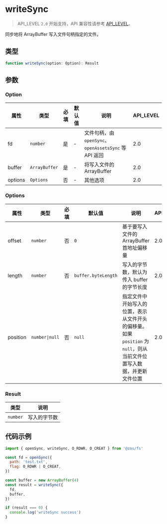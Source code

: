 # writeSync

> API_LEVEL `2.0` 开始支持，API 兼容性请参考 [API_LEVEL](../../../../guides/framework/device/compatibility.md)。

同步地将 ArrayBuffer 写入文件句柄指定的文件。

## 类型

```ts
function writeSync(option: Option): Result
```

## 参数

### Option

| 属性    | 类型                     | 必填 | 默认值 | 说明                                                  | API_LEVEL |
| ------- | ------------------------ | ---- | ------ | ----------------------------------------------------- | --------- |
| fd      | <code>number</code>      | 是   | -      | 文件句柄，由 `openSync`、`openAssetsSync` 等 API 返回 | 2.0       |
| buffer  | <code>ArrayBuffer</code> | 是   | -      | 将写入文件的 ArrayBuffer                              | 2.0       |
| options | <code>Options</code>     | 否   | -      | 其他选项                                              | 2.0       |

### Options

| 属性     | 类型                          | 必填 | 默认值                         | 说明                                                                                                                  | API_LEVEL |
| -------- | ----------------------------- | ---- | ------------------------------ | --------------------------------------------------------------------------------------------------------------------- | --------- |
| offset   | <code>number</code>           | 否   | <code>0</code>                 | 基于要写入文件的 ArrayBuffer 首地址偏移量                                                                             | 2.0       |
| length   | <code>number</code>           | 否   | <code>buffer.byteLength</code> | 写入的字节数，默认为传入 buffer 的字节长度                                                                            | 2.0       |
| position | <code>number&#124;null</code> | 否   | <code>null</code>              | 指定文件中开始写入的位置，表示从文件开头的偏移量。如果 `position` 为 `null`，则从当前文件位置写入数据，并更新文件位置 | 2.0       |

### Result

| 类型                | 说明         |
| ------------------- | ------------ |
| <code>number</code> | 写入的字节数 |

## 代码示例

```js
import { openSync, writeSync, O_RDWR, O_CREAT } from '@zos/fs'

const fd = openSync({
  path: 'test.txt',
  flag: O_RDWR | O_CREAT,
})

const buffer = new ArrayBuffer(4)
const result = writeSync({
  fd,
  buffer,
})

if (result === 0) {
  console.log('writeSync success')
}
```
